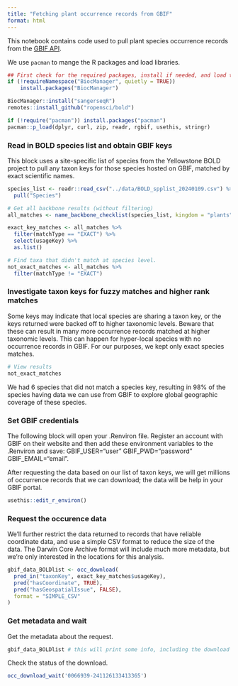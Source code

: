 ```yaml
---
title: "Fetching plant occurrence records from GBIF"
format: html
---
```


This notebook contains code used to pull plant species occurrence records from the [GBIF API](https://techdocs.gbif.org/en/openapi/).

We use `pacman` to mange the R packages and load libraries.

```r
## First check for the required packages, install if needed, and load the libraries.
if (!requireNamespace("BiocManager", quietly = TRUE))
    install.packages("BiocManager")

BiocManager::install("sangerseqR")
remotes::install_github("ropensci/bold")

if (!require("pacman")) install.packages("pacman")
pacman::p_load(dplyr, curl, zip, readr, rgbif, usethis, stringr)
```

### Read in BOLD species list and obtain GBIF keys

This block uses a site-specific list of species from the Yellowstone BOLD project to pull any taxon keys for those species hosted on GBIF, matched by exact scientific names.

```r
species_list <- readr::read_csv("../data/BOLD_spplist_20240109.csv") %>%
  pull("Species")

# Get all backbone results (without filtering)
all_matches <- name_backbone_checklist(species_list, kingdom = "plants")

exact_key_matches <- all_matches %>%
  filter(matchType == "EXACT") %>%
  select(usageKey) %>%
  as.list()

# Find taxa that didn't match at species level.
not_exact_matches <- all_matches %>%
  filter(matchType != "EXACT")
```

### Investigate taxon keys for fuzzy matches and higher rank matches

Some keys may indicate that local species are sharing a taxon key, or the keys returned were backed off to higher taxonomic levels. Beware that these can result in many more occurrence records matched at higher taxonomic levels. This can happen for hyper-local species with no occurrence records in GBIF. For our purposes, we kept only exact species matches.

```r
# View results
not_exact_matches
```

We had 6 species that did not match a species key, resulting in 98% of the species having data we can use from GBIF to explore global geographic coverage of these species.

### Set GBIF credentials

The following block will open your .Renviron file. Register an account with GBIF on their website and then add these environment variables to the .Renviron and save: GBIF_USER="user" GBIF_PWD="password" GBIF_EMAIL="email".

After requesting the data based on our list of taxon keys, we will get millions of occurrence records that we can download; the data will be help in your GBIF portal.

```r
usethis::edit_r_environ()
```

### Request the occurence data

We'll further restrict the data returned to records that have reliable coordinate data, and use a simple CSV format to reduce the size of the data. The Darwin Core Archive format will include much more metadata, but we're only interested in the locations for this analysis.

```r
gbif_data_BOLDlist <- occ_download(
  pred_in("taxonKey", exact_key_matches$usageKey),
  pred("hasCoordinate", TRUE),
  pred("hasGeospatialIssue", FALSE),
  format = "SIMPLE_CSV"
)
```

### Get metadata and wait

Get the metadata about the request.

```r
gbif_data_BOLDlist # this will print some info, including the download ID we need to check on the job
```

Check the status of the download.

```r
occ_download_wait('0066939-241126133413365')
```
